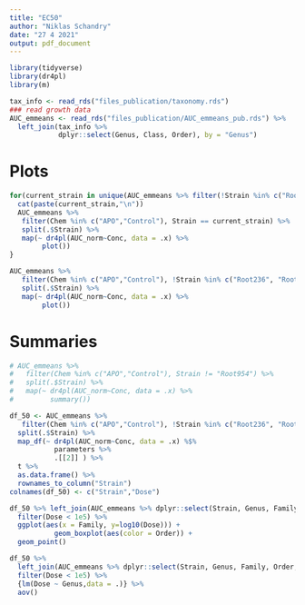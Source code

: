 ```yaml
---
title: "EC50"
author: "Niklas Schandry"
date: "27 4 2021"
output: pdf_document
---
```


```r
library(tidyverse)
library(dr4pl)
library(m)
```


```r
tax_info <- read_rds("files_publication/taxonomy.rds")
### read growth data
AUC_emmeans <- read_rds("files_publication/AUC_emmeans_pub.rds") %>% 
  left_join(tax_info %>%
            dplyr::select(Genus, Class, Order), by = "Genus")
```

# Plots

```r
for(current_strain in unique(AUC_emmeans %>% filter(!Strain %in% c("Root236", "Root954")) %$% Strain)){
  cat(paste(current_strain,"\n"))
  AUC_emmeans %>%
   filter(Chem %in% c("APO","Control"), Strain == current_strain) %>% 
   split(.$Strain) %>%
   map(~ dr4pl(AUC_norm~Conc, data = .x) %>%
        plot())
}
```


```r
AUC_emmeans %>%
   filter(Chem %in% c("APO","Control"), !Strain %in% c("Root236", "Root954")) %>% 
   split(.$Strain) %>%
   map(~ dr4pl(AUC_norm~Conc, data = .x) %>%
        plot())
```

# Summaries

```r
# AUC_emmeans %>%
#   filter(Chem %in% c("APO","Control"), Strain != "Root954") %>% 
#   split(.$Strain) %>%
#   map(~ dr4pl(AUC_norm~Conc, data = .x) %>%
#         summary())
```

```r
df_50 <- AUC_emmeans %>% 
   filter(Chem %in% c("APO","Control"), !Strain %in% c("Root236", "Root954")) %>% 
  split(.$Strain) %>%
  map_df(~ dr4pl(AUC_norm~Conc, data = .x) %$%
           parameters %>%
           .[[2]] ) %>%
  t %>%
  as.data.frame() %>%
  rownames_to_column("Strain")
colnames(df_50) <- c("Strain","Dose")
```

```r
df_50 %>% left_join(AUC_emmeans %>% dplyr::select(Strain, Genus, Family, Order, Class, Phylum) %>% unique) %>% 
  filter(Dose < 1e5) %>% 
  ggplot(aes(x = Family, y=log10(Dose))) +
           geom_boxplot(aes(color = Order)) +
  geom_point()
```
```r
df_50 %>%
  left_join(AUC_emmeans %>% dplyr::select(Strain, Genus, Family, Order, Class, Phylum) %>% unique) %>% 
  filter(Dose < 1e5) %>% 
  {lm(Dose ~ Genus,data = .)} %>% 
  aov()
```

